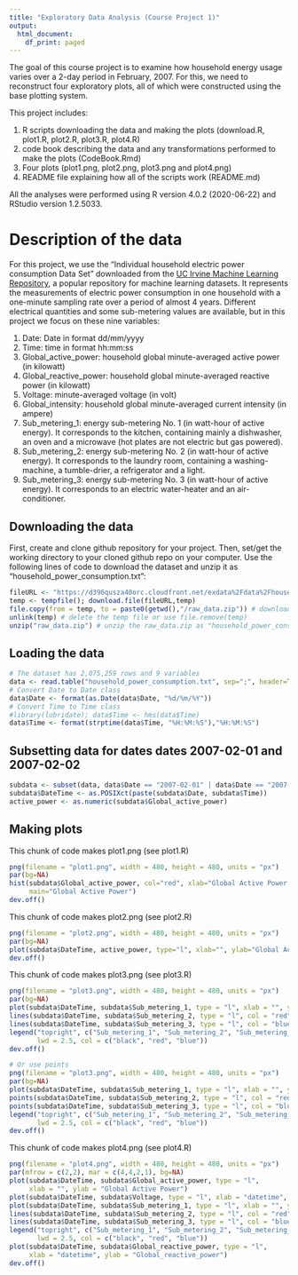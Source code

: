 ```yaml
---
title: "Exploratory Data Analysis (Course Project 1)"
output:
  html_document:
    df_print: paged
---
```


The goal of this course project is to examine how household energy usage varies over a 2-day period in February, 2007. For this, we need to reconstruct four exploratory plots, all of which were constructed using the base plotting system.


This project includes:

1. R scripts downloading the data and making the plots (download.R, plot1.R, plot2.R, plot3.R, plot4.R)
2. code book describing the data and any transformations performed to make the plots (CodeBook.Rmd)
3. Four plots (plot1.png, plot2.png, plot3.png and plot4.png)
4. README file explaining how all of the scripts work (README.md)

All the analyses were performed using R version 4.0.2 (2020-06-22) and RStudio version 1.2.5033.

# Description of the data

For this project, we use the "Individual household electric power consumption Data Set" downloaded from the [UC Irvine Machine Learning Repository](http://archive.ics.uci.edu/ml/index.php), a popular repository for machine learning datasets. It represents the measurements of electric power consumption in one household with a one-minute sampling rate over a period of almost 4 years. Different electrical quantities and some sub-metering values are available, but in this project we focus on these nine variables:

1. Date: Date in format dd/mm/yyyy
2. Time: time in format hh:mm:ss
3. Global_active_power: household global minute-averaged active power (in kilowatt)
4. Global_reactive_power: household global minute-averaged reactive power (in kilowatt)
5. Voltage: minute-averaged voltage (in volt)
6. Global_intensity: household global minute-averaged current intensity (in ampere)
7. Sub_metering_1: energy sub-metering No. 1 (in watt-hour of active energy). It corresponds to the
kitchen, containing mainly a dishwasher, an oven and a microwave (hot plates are not electric but gas powered).
8. Sub_metering_2: energy sub-metering No. 2 (in watt-hour of active energy). It corresponds to the laundry room, containing a washing-machine, a tumble-drier, a refrigerator and a light.
9. Sub_metering_3: energy sub-metering No. 3 (in watt-hour of active energy). It corresponds to an electric water-heater and an air-conditioner.

## Downloading the data

First, create and clone github repository for your project. Then, set/get the working directory to your cloned github repo on your computer. Use the following lines of code to download the dataset and unzip it as "household_power_consumption.txt":

```r
fileURL <- "https://d396qusza40orc.cloudfront.net/exdata%2Fdata%2Fhousehold_power_consumption.zip"
temp <- tempfile(); download.file(fileURL,temp)
file.copy(from = temp, to = paste0(getwd(),"/raw_data.zip")) # download zip file as raw_data.zip
unlink(temp) # delete the temp file or use file.remove(temp)
unzip("raw_data.zip") # unzip the raw_data.zip as "household_power_consumption.txt"
```

## Loading the data

```r
# The dataset has 2,075,259 rows and 9 variables
data <- read.table("household_power_consumption.txt", sep=";", header=TRUE, na.strings=c("NA", " ", "?"))
# Convert Date to Date class
data$Date <- format(as.Date(data$Date, "%d/%m/%Y"))
# Convert Time to Time class
#library(lubridate); data$Time <- hms(data$Time)
data$Time <- format(strptime(data$Time, "%H:%M:%S"),"%H:%M:%S")
```

## Subsetting data for dates dates 2007-02-01 and 2007-02-02

```r
subdata <- subset(data, data$Date == "2007-02-01" | data$Date == "2007-02-02")
subdata$DateTime <- as.POSIXct(paste(subdata$Date, subdata$Time))
active_power <- as.numeric(subdata$Global_active_power)
```

## Making plots

This chunk of code makes plot1.png (see plot1.R)

```r
png(filename = "plot1.png", width = 480, height = 480, units = "px")
par(bg=NA)
hist(subdata$Global_active_power, col="red", xlab="Global Active Power (killowatts)",
     main="Global Active Power")
dev.off()
```

This chunk of code makes plot2.png (see plot2.R)

```r
png(filename = "plot2.png", width = 480, height = 480, units = "px")
par(bg=NA)
plot(subdata$DateTime, active_power, type="l", xlab="", ylab="Global Active Power (kilowatts)")
dev.off()
```

This chunk of code makes plot3.png (see plot3.R)

```r
png(filename = "plot3.png", width = 480, height = 480, units = "px")
par(bg=NA)
plot(subdata$DateTime, subdata$Sub_metering_1, type = "l", xlab = "", ylab = "Energy sub metering")
lines(subdata$DateTime, subdata$Sub_metering_2, type = "l", col = "red")
lines(subdata$DateTime, subdata$Sub_metering_3, type = "l", col = "blue")
legend("topright", c("Sub_metering_1", "Sub_metering_2", "Sub_metering_3"), 
       lwd = 2.5, col = c("black", "red", "blue"))
dev.off()

# Or use points
png(filename = "plot3.png", width = 480, height = 480, units = "px")
par(bg=NA)
plot(subdata$DateTime, subdata$Sub_metering_1, type = "l", xlab = "", ylab = "Energy sub metering")
points(subdata$DateTime, subdata$Sub_metering_2, type = "l", col = "red")
points(subdata$DateTime, subdata$Sub_metering_3, type = "l", col = "blue")
legend("topright", c("Sub_metering_1", "Sub_metering_2", "Sub_metering_3"), 
       lwd = 2.5, col = c("black", "red", "blue"))
dev.off()
```

This chunk of code makes plot4.png (see plot4.R)

```r
png(filename = "plot4.png", width = 480, height = 480, units = "px")
par(mfrow = c(2,2), mar = c(4,4,2,1), bg=NA)
plot(subdata$DateTime, subdata$Global_active_power, type = "l",
     xlab = "", ylab = "Global Active Power")
plot(subdata$DateTime, subdata$Voltage, type = "l", xlab = "datetime", ylab = "Voltage")
plot(subdata$DateTime, subdata$Sub_metering_1, type = "l", xlab = "", ylab = "Energy sub metering")
lines(subdata$DateTime, subdata$Sub_metering_2, type = "l", col = "red")
lines(subdata$DateTime, subdata$Sub_metering_3, type = "l", col = "blue")
legend("topright", c("Sub_metering_1", "Sub_metering_2", "Sub_metering_3"), 
       lwd = 2.5, col = c("black", "red", "blue"))
plot(subdata$DateTime, subdata$Global_reactive_power, type = "l", 
     xlab = "datetime", ylab = "Global_reactive_power")
dev.off()
```
